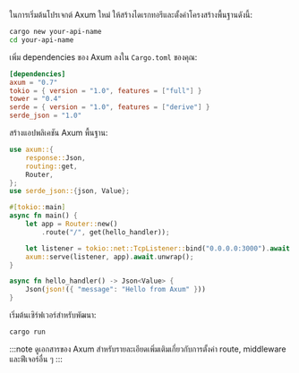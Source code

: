 ในการเริ่มต้นโปรเจกต์ Axum ใหม่ ให้สร้างไดเรกทอรีและตั้งค่าโครงสร้างพื้นฐานดังนี้:

```bash
cargo new your-api-name
cd your-api-name
```

เพิ่ม dependencies ของ Axum ลงใน `Cargo.toml` ของคุณ:

```toml title="Cargo.toml"
[dependencies]
axum = "0.7"
tokio = { version = "1.0", features = ["full"] }
tower = "0.4"
serde = { version = "1.0", features = ["derive"] }
serde_json = "1.0"
```

สร้างแอปพลิเคชัน Axum พื้นฐาน:

```rust title="src/main.rs"
use axum::{
    response::Json,
    routing::get,
    Router,
};
use serde_json::{json, Value};

#[tokio::main]
async fn main() {
    let app = Router::new()
        .route("/", get(hello_handler));

    let listener = tokio::net::TcpListener::bind("0.0.0.0:3000").await.unwrap();
    axum::serve(listener, app).await.unwrap();
}

async fn hello_handler() -> Json<Value> {
    Json(json!({ "message": "Hello from Axum" }))
}
```

เริ่มต้นเซิร์ฟเวอร์สำหรับพัฒนา:

```bash
cargo run
```

:::note
ดูเอกสารของ Axum สำหรับรายละเอียดเพิ่มเติมเกี่ยวกับการตั้งค่า route, middleware และฟีเจอร์อื่น ๆ
:::
